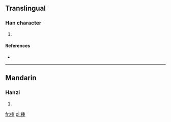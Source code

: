 ==Translingual==

===Han character===
{{Han char|rn=64|rad=手|as=09|sn=12|four=5201<sub>4</sub>|canj=手竹十土 (QHJG)}}

# {{defn|Han|sort=手09}}

====References====
* {{Han ref|kx=0444.160|dkj=12400|dj=0795.130|hdz=31919.030|uh=63F0|ud=25584|bh=D96F|bd=55663}}

----

==Mandarin==

===Hanzi===
{{cmn-hanzi|pin=[[chòng]] ([[chong4]])|wg=ch'ung<sup>4</sup>}}

# {{defn|Mandarin|sort=手09}}

[[fr:揰]]
[[pl:揰]]